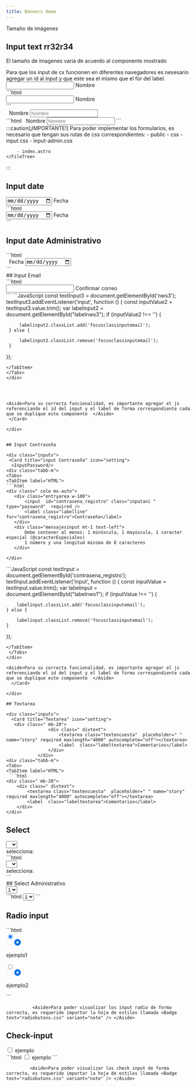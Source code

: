 ```yaml
---
title: Banners Home
---
```




Tamaño de imágenes

## Input text rr32r34
El tamaño de imagenes varia de acuerdo al componente mostrado

<Aside>Para que los input de cx funcionen en diferentes navegadores es nesesario agregar un id al input y que este sea el mismo que el for del label.  </Aside>
<div class="inputs">
  <Card title="input Primario" icon="setting">
<div class="entryarea w-100">
    <input  class="inputani " maxlength="64" type="text" required />
    <label class="labelline" > Nombre</label>
       
</div>

<div class="tabb-m">
<Tabs>
<TabItem label="HTML">
```html
<div class="entryarea w-100">
    <input id="ejemplo" class="inputani " maxlength="64" type="text" required />
    <label  class="labelline" for="ejemplo" > Nombre</label>
</div>
 ```
</TabItem>
 </Tabs>
</div>

  </Card>

</div>
<div class="inputs">
  <Card title="input Administrativo" icon="setting">
       <label for="fechaFinal" icon="setting"><i class="fa fa-search"></i>&nbsp; Nombre</label>
      <input type="text" class="form-control"  maxlength="5" placeholder="Nombre"/>

<div class="tabb-m">
<Tabs>
<TabItem label="HTML">
```html
<label for="fechaFinal" icon="setting"><i class="fa fa-search"></i>&nbsp; Nombre</label>
<input type="text" class="form-control"  maxlength="5" placeholder="Nombre"/>
```
</TabItem>
 </Tabs>
</div>


            
  </Card>
</div>



<div class="inputs">
:::caution[¡IMPORTANTE!]
    Para poder implementar los formularios, es necesario que tengan sus rutas de css correspondientes:
    <FileTree>
        - public
            - css
                - input.css
                - input-admin.css
                
        - index.astro
    </FileTree>
   
:::
</div>

## Input date

<div class="inputs">
  <Card title="input date" icon="setting">
   <div class="entryarea w-100">
                <input  class="inputani inputdate" type="date" required />
                <label id="" class="labelline labeldate" >Fecha </label>
            </div>

<div class="tabb-m">
<Tabs>
<TabItem label="HTML">
```html
<div class="entryarea w-100">
    <input  class="inputani inputdate" type="date" required />
    <label  class="labelline labeldate" >Fecha </label>
</div>
```
</TabItem>
 </Tabs>
</div>

  </Card>

</div>


## Input date Administrativo

<div class="inputs">
  <Card title="input date Administrativo" icon="setting">
    <InputdateAdmin/>

<div class="tabb-m">
<Tabs>
<TabItem label="HTML">
```html
<div class="form-group">
    <label for="fechaFinal"><i class="fa fa-calendar"></i>&nbsp; Fecha</label>
    <input class="form-control "  name="Final"  type="date"  >
</div>
```
</TabItem>
 </Tabs>
</div>

  </Card>

</div>
## Input Email

<div class="inputs">
  <Card title="input Email" icon="setting">
   <InputEmail/>

<div class="tabb-m">
<Tabs>
<TabItem label="HTML">
 ```html
<div class="entryarea w-100">
    <input id="nws3" class="inputani" type="email"  required />
    <label  id="labelnws3" class="labelline" for="nws3">Confirmar correo</label>
</div>
 ```
</TabItem>
<TabItem label="JS">
```JavaScript  
 const textInput3 = document.getElementById('nws3');
 textInput3.addEventListener('input', function () {
     const inputValue2 = textInput3.value.trim();
     var labelinput2 = document.getElementById("labelnws3");
     if (inputValue2 !== '') {
 
         labelinput2.classList.add('focusclassinputemail');
     } else {
 
         labelinput2.classList.remove('focusclassinputemail');
     }
 }); 
 ```
</TabItem>
 </Tabs>
</div>




<Aside>Para su correcta funcionalidad, es importante agregar el js referenciando el id del input y el label de forma correspondiente cada que se duplique este componente  </Aside>
  </Card>

</div>


## Input Contraseña

<div class="inputs">
  <Card title="input Contraseña" icon="setting">
   <InputPassword/>
<div class="tabb-m">
<Tabs>
<TabItem label="HTML">
 ```html
 <div class=" colw mx-auto">
    <div class="entryarea w-100">
        <input  id="contrasena_registro" class="inputani " type="password"  required />
        <label class="labelline" for="contrasena_registro">Contraseña</label>
    </div>
    <div class="mensajesinput mt-1 text-left">
        Debe contener al menos: 1 minúscula, 1 mayúscula, 1 caracter especial (@caracterEspeciales)
        1 número y una longitud minima de 8 caracteres
    </div>

</div>
```
</TabItem>
<TabItem label="JS">
```JavaScript  
const textInput = document.getElementById('contrasena_registro');
textInput.addEventListener('input', function () {
const inputValue = textInput.value.trim();
var labelinput = document.getElementById("labelnws1");
    if (inputValue !== '') {

        labelinput.classList.add('focusclassinputemail');
    } else {

        labelinput.classList.remove('focusclassinputemail');
    }
}); 
```
</TabItem>
 </Tabs>
</div>

<Aside>Para su correcta funcionalidad, es importante agregar el js referenciando el id del input y el label de forma correspondiente cada que se duplique este componente  </Aside>
  </Card>

</div>

## Textarea

<div class="inputs">
  <Card title="Textarea" icon="setting">
   <div class=" mb-20">
                <div class=" divtext">
                    <textarea class="textencuesta"  placeholder=" " name="story" required maxlength="4000" autocomplete="off"></textarea>
                    <label  class="labeltextarea">Comentarios</label>
                </div>
            </div>
<div class="tabb-m">
<Tabs>
<TabItem label="HTML">
 ```html
<div class=" mb-20">
    <div class=" divtext">
        <textarea class="textencuesta"  placeholder=" " name="story" required maxlength="4000" autocomplete="off"></textarea>
        <label  class="labeltextarea">Comentarios</label>
    </div>
</div>
```
</TabItem>
 </Tabs>
</div>

  </Card>

</div>

## Select
<div class="inputs select">
  <Card title="Select" icon="setting">
   <div class="entryarea mb-1">
                <select name="ordenaPedidos" style="display: flex; pointer-events: all;" class="inputani orPedidosFil"  required="">
                    <option  data-op="0"></option>
                    <option data-op="1">1</option>
                    <option data-op="2">2</option>
                </select>
                <label class="labelline " for="ordenaPedidos"> selecciona:</label>
            </div>
<div class="tabb-m">
<Tabs>
<TabItem label="HTML">
 ```html
<div class="entryarea mb-1">
    <select name="ordenaPedidos" style="display: flex; pointer-events: all;" class="inputani orPedidosFil"  required="">
        <option  data-op="0"></option>
        <option data-op="1">1</option>
        <option data-op="2">2</option>
    </select>
    <label class="labelline " for="ordenaPedidos"> selecciona:</label>
</div>
```
</TabItem>
 </Tabs>
</div>

  </Card>

</div>
## Select Administrativo
<div class="inputs select">
  <Card title="Select administrativo" icon="setting">
  <select class="form-control"name="select2">
                                        <option value="0">1</option>
                                            <option value="13"> 2 </option>
                                            <option value="8"> 3 </option>
            </select>
<div class="tabb-m">
<Tabs>
<TabItem label="HTML">
```html
<select class="form-control"name="select2">
    <option value="0">1</option>
    <option value="13"> 2 </option>
    <option value="8"> 3 </option>
</select>
```
</TabItem>
 </Tabs>
</div>

  </Card>

</div>

## Radio input
<div class="inputs ">
  <Card title="radio input" icon="setting">
<div class="radiobutton">
     <InputRadio />
</div>
  
<div class="tabb-m">
<Tabs>
<TabItem label="HTML">
```html
<div class="d-flex-">
    <div class="cbsc__cbs w-50">
        <input id='chkEcommerce' class="cbs__cbsir" type='radio' value='1' name='optradio1' checked />
        <label for="chkEcommerce" class="cbs__cbslh no-outline">
            <div class="cbslh__cbsrtc">
                <div class="cbsrtc__cbsr">
                    <svg class="cbsr__cbsrd" width="18" height="18" viewBox="0 0 16 16" fill="none" xmlns="http://www.w3.org/2000/svg">
                        <circle cx="7.99994" cy="8.00006" r="6.70827" fill="white" stroke="#D2D2D7" stroke-width="0.583333" />
                    </svg>
                    <svg class="cbsr__cbsre" width="18" height="18" viewBox="0 0 14 14" fill="none" xmlns="http://www.w3.org/2000/svg">
                        <circle cx="7" cy="6.99988" r="4.66665" fill="white" stroke="#0071E3" stroke-width="4.66671" />
                    </svg>
                </div>
                <div class="cbsrtc__cbst--container">
                    <p class="cbsrtc__cbst">ejemplo1</p>
                </div>
            </div>
        </label>
    </div>
    <div class="cbsc__cbs w-50">
        <input type="radio" class="cbs__cbsir" id='chkSucursal'  value='2' name='optradio1' />
        <label for="chkSucursal" class="cbs__cbslh no-outline">
            <div class="cbslh__cbsrtc">
                <div class="cbsrtc__cbsr">
                    <svg class="cbsr__cbsrd" width="18" height="18" viewBox="0 0 16 16" fill="none" xmlns="http://www.w3.org/2000/svg">
                        <circle cx="7.99994" cy="8.00006" r="6.70827" fill="white" stroke="#D2D2D7" stroke-width="0.583333" />
                    </svg>
                    <svg class="cbsr__cbsre" width="18" height="18" viewBox="0 0 14 14" fill="none" xmlns="http://www.w3.org/2000/svg">
                        <circle cx="7" cy="6.99988" r="4.66665" fill="white" stroke="#0071E3" stroke-width="4.66671" />
                    </svg>
                </div>
                <div class="cbsrtc__cbst--container">
                    <p class="cbsrtc__cbst">ejemplo2</p>
                </div>
            </div>
        </label>
    </div>


</div>
```
</TabItem>
 </Tabs>
</div>


              <Aside>Para poder visualizar los input radio de forma correcta, es requerido importar la hoja de estilos llamada <Badge text="radiobutons.css" variant="note" /> </Aside>
  </Card>

</div>



## Check-input
<div class="inputs">
  <Card title="Checkbox" icon="setting">
    <label for="terminos_registro" class="check-group crpt-2">
                <input type="checkbox" class="check-input" id="terminos_registro" required />
                <span class="check-custom"></span>
                <label for="terminos_registro" class="check-label checkregister mb-0">
                    ejemplo
                </label>
            </label>
<div class="tabb-m">
<Tabs>
<TabItem label="HTML">
 ```html
<label for="terminos_registro" class="check-group crpt-2">
    <input type="checkbox" class="check-input" id="terminos_registro" required />
     <span class="check-custom"></span>
    <label for="terminos_registro" class="check-label checkregister mb-0">ejemplo</label>
</label>
 ```
</TabItem>
 </Tabs>
</div>

             <Aside>Para poder visualizar los check input de forma correcta, es requerido importar la hoja de estilos llamada <Badge text="radiobutons.css" variant="note" /> </Aside>
  </Card>

</div>